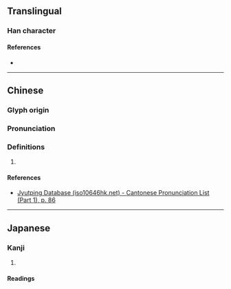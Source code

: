 {{character info/new}}
==Translingual==

===Han character===
{{Han char|rn=32|rad=土|as=06|sn=9|four=49111|canj=GFMU|ids=⿰土光}}

====References====
* {{Han ref|kx=0228.050|dkj=05045|dj=0464.040|hdz=10439.020|uh=5799|ud=22425|bh=CE5B|bd=52827}}

----

==Chinese==
{{zh-forms}}

===Glyph origin===
{{Han etym}}

===Pronunciation===
{{zh-pron
|m=guāng
|c=gwong1,gong1
|mc=y
|oc=y
|cat=
}}

===Definitions===
{{zh-hanzi}}

# {{rfdef|zh}}

====References====
* [http://www.iso10646hk.net/jp/document/download.jsp Jyutping Database (iso10646hk.net) - Cantonese Pronunciation List (Part 1), p. 86]

----

==Japanese==

===Kanji===
{{ja-kanji|grade=|rs=土06}}

# {{rfdef|ja|sort=土06}}

====Readings====
{{ja-readings|on=[[くう]] (kū)|kun=[[ちまた]] (chimata)}}